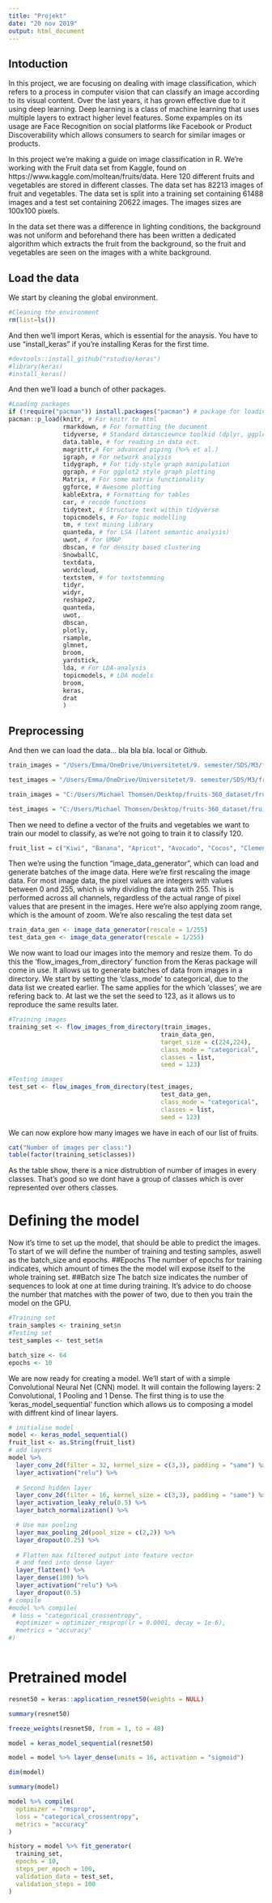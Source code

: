 ```yaml
---
title: "Projekt"
date: "20 nov 2019"
output: html_document
---
```


## Intoduction

In this project, we are focusing on dealing with image classification, which refers to a process in computer vision that can classify an image according to its visual content. Over the last years, it has grown effective due to it using deep learning. Deep learning is a class of machine learning that uses multiple layers to extract higher level features. Some expamples on its usage are Face Recognition on social platforms like Facebook or Product Discoverability which allows consumers to search for similar images or products.  

In this project we're making a guide on image classification in R. We're working with the Fruit data set from Kaggle, found on https://www.kaggle.com/moltean/fruits/data. Here 120 different fruits and vegetables are stored in different classes. The data set has 82213 images of fruit and vegetables. The data set is split into a training set containing 61488 images and a test set containing 20622 images. The images sizes are 100x100 pixels. 

In the data set there was a difference in lighting conditions, the background was not uniform and beforehand there has been written a dedicated algorithm which extracts the fruit from the background, so the fruit and vegetables are seen on the images with a white background.

## Load the data
We start by cleaning the global environment. 

```r
#Cleaning the environment
rm(list=ls())
```

And then we'll import Keras, which is essential for the anaysis. You have to use "install_keras" if you're installing Keras for the first time.

```r
#devtools::install_github("rstudio/keras")
#library(keras)
#install_keras()
```

And then we'll load a bunch of other packages.

```r
#Loading packages
if (!require("pacman")) install.packages("pacman") # package for loading and checking packages :)
pacman::p_load(knitr, # For knitr to html
               rmarkdown, # For formatting the document
               tidyverse, # Standard datasciewnce toolkid (dplyr, ggplot2 et al.)
               data.table, # for reading in data ect. 
               magrittr,# For advanced piping (%>% et al.)
               igraph, # For network analysis
               tidygraph, # For tidy-style graph manipulation
               ggraph, # For ggplot2 style graph plotting
               Matrix, # For some matrix functionality
               ggforce, # Awesome plotting
               kableExtra, # Formatting for tables
               car, # recode functions 
               tidytext, # Structure text within tidyverse
               topicmodels, # For topic modelling
               tm, # text mining library
               quanteda, # for LSA (latent semantic analysis)
               uwot, # for UMAP
               dbscan, # for density based clustering
               SnowballC,
               textdata,
               wordcloud, 
               textstem, # for textstemming 
               tidyr,
               widyr,
               reshape2,
               quanteda,
               uwot,
               dbscan,
               plotly,
               rsample,
               glmnet,
               broom,
               yardstick,
               lda, # For LDA-analysis
               topicmodels, # LDA models
               broom,
               keras,
               drat
               )
```


## Preprocessing 

And then we can load the data... bla bla bla. local or Github.

```r
train_images = "/Users/Emma/OneDrive/Universitetet/9. semester/SDS/M3/fruits-360_dataset/fruits-360/Training/"

test_images = "/Users/Emma/OneDrive/Universitetet/9. semester/SDS/M3/fruits-360_dataset/fruits-360/Test/"
```

```r
train_images = "C:/Users/Michael Thomsen/Desktop/fruits-360_dataset/fruits-360/Training/"

test_images = "C:/Users/Michael Thomsen/Desktop/fruits-360_dataset/fruits-360/Test/"
```


Then we need to define a vector of the fruits and vegetables we want to train our model to classify, as we're not going to train it to classify 120.

```r
fruit_list = c("Kiwi", "Banana", "Apricot", "Avocado", "Cocos", "Clementine", "Mandarine", "Orange", "Limes", "Lemon", "Peach", "Plum", "Raspberry", "Strawberry", "Pineapple", "Pomegranate")
```

Then we're using the function "image_data_generator", which can load and generate batches of the image data. Here we're first rescaling the image data. For most image data, the pixel values are integers with values between 0 and 255, which is why dividing the data with 255. This is performed across all channels, regardless of the actual range of pixel values that are present in the images. Here we're also applying zoom range, which is the amount of zoom. We're also rescaling the test data set

```r
train_data_gen <- image_data_generator(rescale = 1/255)
test_data_gen <- image_data_generator(rescale = 1/255)
```

We now want to load our images into the memory and resize them. To do this the 'flow_images_from_directory' function from the Keras package will come in use. It allows us to generate batches of data from images in a directory. We start by setting the 'class_mode' to categorical, due to the data list we created earlier. The same applies for the which 'classes', we are refering back to. At last we the set the seed to 123, as it allows us to reproduce the same results later.

```r
#Training images
training_set <- flow_images_from_directory(train_images,
                                          train_data_gen,
                                          target_size = c(224,224),
                                          class_mode = "categorical", 
                                          classes = list,
                                          seed = 123)

#Testing images
test_set <- flow_images_from_directory(test_images,
                                          test_data_gen,
                                          class_mode = "categorical", 
                                          classes = list,
                                          seed = 123)
```

We can now explore how many images we have in each of our list of fruits.

```r
cat("Number of images per class:")
table(factor(training_set$classes))
```

As the table show, there is a nice distrubtion of number of images in every classes. That's good so we dont have a group of classes which is over represented over others classes.

# Defining the model

Now it's time to set up the model, that should be able to predict the images. To start of we will define the number of training and testing samples, aswell as the batch_size and epochs.
##Epochs
The number of epochs for training indicates, which amount of times the the model will expose itself to the whole training set.
##Batch size
The batch size indicates the number of sequences to look at one at time during training. It's advice to do choose the number that matches with the power of two, due to then you train the model on the GPU.

```r
#Training set
train_samples <- training_set$n
#Testing set
test_samples <- test_set$n

batch_size <- 64
epochs <- 10
```

We are now ready for creating a model. We'll start of with a simple Convolutional Neural Net (CNN) model. It will contain the following layers: 2 Convolutional, 1 Pooling and 1 Dense.
The first thing is to use the 'keras_model_sequential' function which allows us to composing a model with diffrent kind of linear layers.

```r
# initialise model
model <- keras_model_sequential()
fruit_list <- as.String(fruit_list)
# add layers
model %>%
  layer_conv_2d(filter = 32, kernel_size = c(3,3), padding = "same") %>%
  layer_activation("relu") %>%
  
  # Second hidden layer
  layer_conv_2d(filter = 16, kernel_size = c(3,3), padding = "same") %>%
  layer_activation_leaky_relu(0.5) %>%
  layer_batch_normalization() %>%

  # Use max pooling
  layer_max_pooling_2d(pool_size = c(2,2)) %>%
  layer_dropout(0.25) %>%
  
  # Flatten max filtered output into feature vector 
  # and feed into dense layer
  layer_flatten() %>%
  layer_dense(100) %>%
  layer_activation("relu") %>%
  layer_dropout(0.5) 
# compile
#model %>% compile(
 # loss = "categorical_crossentropy",
  #optimizer = optimizer_rmsprop(lr = 0.0001, decay = 1e-6),
  #metrics = "accuracy"
#)
```

```r

```



# Pretrained model


```r
resnet50 = keras::application_resnet50(weights = NULL)
```

```r
summary(resnet50)
```

```r
freeze_weights(resnet50, from = 1, to = 48)
```

```r
model = keras_model_sequential(resnet50)
```

```r
model = model %>% layer_dense(units = 16, activation = "sigmoid")
```

```r
dim(model)
```


```r
summary(model)
```


```r
model %>% compile(
  optimizer = "rmsprop",
  loss = "categorical_crossentropy",
  metrics = "accuracy"
)
```



```r
history = model %>% fit_generator(
  training_set,
  epochs = 10,
  steps_per_epoch = 100,
  validation_data = test_set,
  validation_steps = 100
)
```

